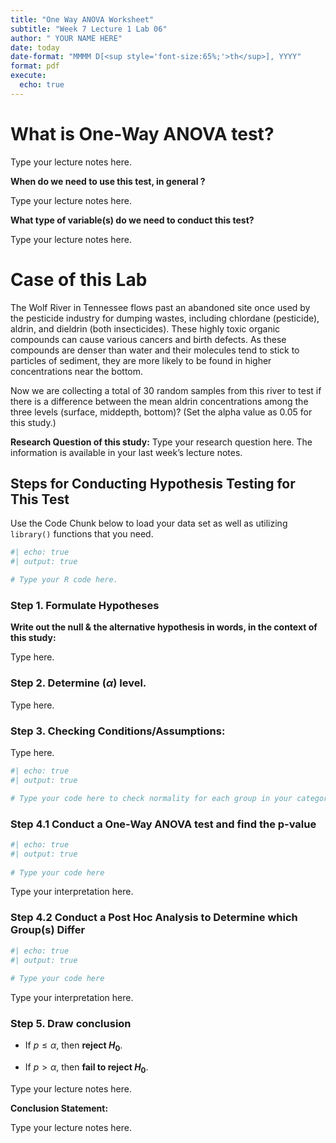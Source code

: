 ```yaml
---
title: "One Way ANOVA Worksheet"
subtitle: "Week 7 Lecture 1 Lab 06"
author: " YOUR NAME HERE"
date: today
date-format: "MMMM D[<sup style='font-size:65%;'>th</sup>], YYYY"
format: pdf
execute:
  echo: true
---
```



# What is One-Way ANOVA test?


Type your lecture notes here.


__When do we need to use this test, in general ?__

 
 Type your lecture notes here.

 
__What type of variable(s) do we need to conduct this test?__


Type your lecture notes here.

# Case of this Lab

The Wolf River in Tennessee flows past an abandoned site once used by the pesticide industry for dumping wastes, including chlordane (pesticide), aldrin, and dieldrin (both insecticides). These highly toxic organic compounds can cause various cancers and birth defects. As these compounds are denser than water and their molecules tend to stick to particles of sediment, they are more likely to be found in higher concentrations near the bottom.

Now we are collecting a total of 30 random samples from this river to test if there is a difference between the mean aldrin concentrations among the three levels (surface, middepth, bottom)? (Set the alpha value as 0.05 for this study.)  


__Research Question of this study:__ Type your research question here. The information is available in your last week's lecture notes.


## Steps for Conducting Hypothesis Testing for This Test

Use the Code Chunk below to load your data set as well as utilizing `library()` functions that you need.

```r
#| echo: true
#| output: true

# Type your R code here.

```


### Step 1. Formulate Hypotheses

__Write out the null & the alternative hypothesis in words, in the context of this study:__

Type here.


### Step 2. Determine \($\alpha$) level.

Type here.

### Step 3. Checking Conditions/Assumptions:

Type here.

```r
#| echo: true
#| output: true

# Type your code here to check normality for each group in your categorical variable.

```



### Step 4.1 Conduct a One-Way ANOVA test and find the p-value



```r
#| echo: true
#| output: true
 
# Type your code here 

```


Type your interpretation here.

### Step 4.2 Conduct a Post Hoc Analysis to Determine which Group(s) Differ 



```r
#| echo: true
#| output: true
 
# Type your code here 

```


Type your interpretation here.


### Step 5. Draw conclusion


:::{.callout-important}
- If $p\leq\alpha$, then __reject $H_0$__.

- If $p>\alpha$, then __fail to reject $H_0$__. 
:::


Type your lecture notes here.


__Conclusion Statement:__


Type your lecture notes here.
